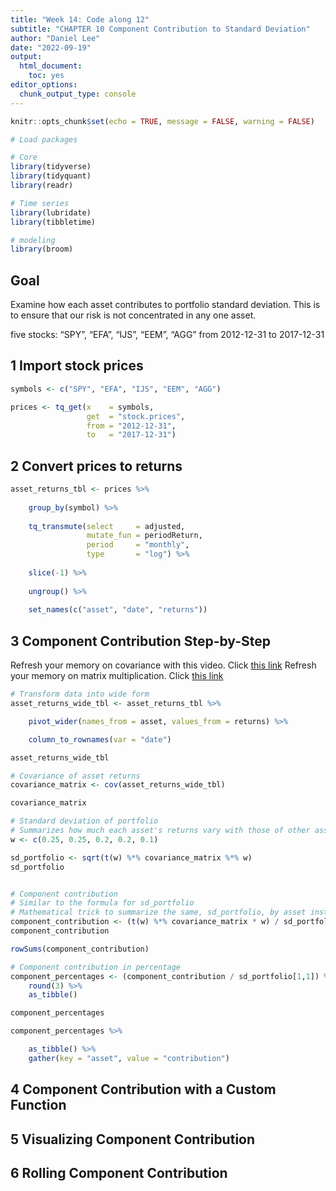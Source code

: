 ```yaml
---
title: "Week 14: Code along 12"
subtitle: "CHAPTER 10 Component Contribution to Standard Deviation"
author: "Daniel Lee"
date: "2022-09-19"
output: 
  html_document: 
    toc: yes
editor_options: 
  chunk_output_type: console
---
```


```r
knitr::opts_chunk$set(echo = TRUE, message = FALSE, warning = FALSE)
```

```r
# Load packages

# Core
library(tidyverse)
library(tidyquant)
library(readr)

# Time series
library(lubridate)
library(tibbletime)

# modeling
library(broom)
```

## Goal
Examine how each asset contributes to portfolio standard deviation. This is to ensure that our risk is not concentrated in any one asset.


five stocks: "SPY", "EFA", "IJS", "EEM", "AGG"
from 2012-12-31 to 2017-12-31

## 1 Import stock prices

```r
symbols <- c("SPY", "EFA", "IJS", "EEM", "AGG")

prices <- tq_get(x    = symbols,
                 get  = "stock.prices",    
                 from = "2012-12-31",
                 to   = "2017-12-31")
```

## 2 Convert prices to returns

```r
asset_returns_tbl <- prices %>%
    
    group_by(symbol) %>%
    
    tq_transmute(select     = adjusted, 
                 mutate_fun = periodReturn, 
                 period     = "monthly",
                 type       = "log") %>%
    
    slice(-1) %>%
    
    ungroup() %>%
    
    set_names(c("asset", "date", "returns"))
```

## 3 Component Contribution Step-by-Step

Refresh your memory on covariance with this video. Click [this link](https://www.youtube.com/watch?v=qtaqvPAeEJY)
Refresh your memory on matrix multiplication. Click [this link](https://www.mathsisfun.com/algebra/matrix-multiplying.html) 


```r
# Transform data into wide form
asset_returns_wide_tbl <- asset_returns_tbl %>%

    pivot_wider(names_from = asset, values_from = returns) %>%

    column_to_rownames(var = "date")

asset_returns_wide_tbl

# Covariance of asset returns
covariance_matrix <- cov(asset_returns_wide_tbl)

covariance_matrix

# Standard deviation of portfolio
# Summarizes how much each asset's returns vary with those of other assets within the portfolio into a single number
w <- c(0.25, 0.25, 0.2, 0.2, 0.1)

sd_portfolio <- sqrt(t(w) %*% covariance_matrix %*% w)
sd_portfolio


# Component contribution
# Similar to the formula for sd_portfolio
# Mathematical trick to summarize the same, sd_portfolio, by asset instead of a single number
component_contribution <- (t(w) %*% covariance_matrix * w) / sd_portfolio[1,1]
component_contribution

rowSums(component_contribution)

# Component contribution in percentage
component_percentages <- (component_contribution / sd_portfolio[1,1]) %>%
    round(3) %>%
    as_tibble()

component_percentages

component_percentages %>%

    as_tibble() %>%
    gather(key = "asset", value = "contribution")
```


## 4 Component Contribution with a Custom Function



## 5 Visualizing Component Contribution



## 6 Rolling Component Contribution






